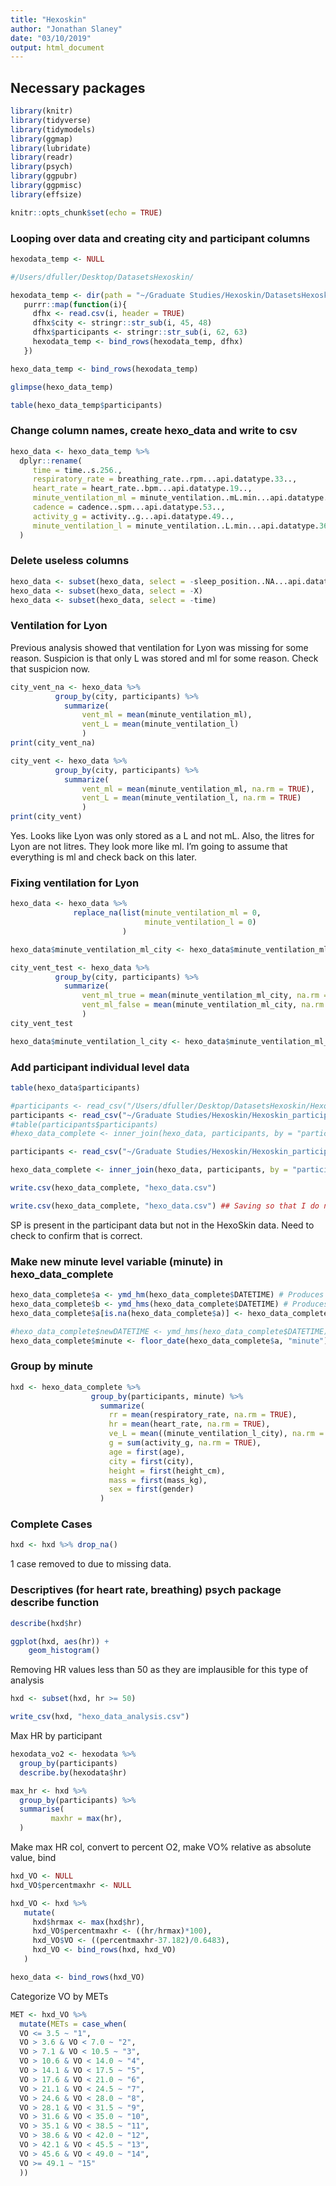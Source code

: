 ```yaml
---
title: "Hexoskin"
author: "Jonathan Slaney"
date: "03/10/2019"
output: html_document
---
```


## Necessary packages

```r
library(knitr)
library(tidyverse)
library(tidymodels)
library(ggmap)
library(lubridate)
library(readr)
library(psych)
library(ggpubr)
library(ggpmisc)
library(effsize)
```

```r
knitr::opts_chunk$set(echo = TRUE)
```

### Looping over data and creating city and participant columns

```r
hexodata_temp <- NULL

#/Users/dfuller/Desktop/DatasetsHexoskin/

hexodata_temp <- dir(path = "~/Graduate Studies/Hexoskin/DatasetsHexoskin", full.names = TRUE, pattern = "*.csv", recursive = TRUE) %>%
   purrr::map(function(i){
     dfhx <- read.csv(i, header = TRUE)
     dfhx$city <- stringr::str_sub(i, 45, 48)
     dfhx$participants <- stringr::str_sub(i, 62, 63)
     hexodata_temp <- bind_rows(hexodata_temp, dfhx)
   })

hexo_data_temp <- bind_rows(hexodata_temp)

glimpse(hexo_data_temp)

table(hexo_data_temp$participants)
```

### Change column names, create hexo_data and write to csv

```r
hexo_data <- hexo_data_temp %>%
  dplyr::rename(
     time = time..s.256., 
     respiratory_rate = breathing_rate..rpm...api.datatype.33.., 
     heart_rate = heart_rate..bpm...api.datatype.19.., 
     minute_ventilation_ml = minute_ventilation..mL.min...api.datatype.36.., 
     cadence = cadence..spm...api.datatype.53.., 
     activity_g = activity..g...api.datatype.49..,
     minute_ventilation_l = minute_ventilation..L.min...api.datatype.36..
  )
```

### Delete useless columns

```r
hexo_data <- subset(hexo_data, select = -sleep_position..NA...api.datatype.270..)
hexo_data <- subset(hexo_data, select = -X)
hexo_data <- subset(hexo_data, select = -time)
```

### Ventilation for Lyon

Previous analysis showed that ventilation for Lyon was missing for some reason. Suspicion is that only L was stored and ml for some reason. Check that suspicion now. 

```r
city_vent_na <- hexo_data %>%
          group_by(city, participants) %>%
            summarize(
                vent_ml = mean(minute_ventilation_ml),
                vent_L = mean(minute_ventilation_l)
                )
print(city_vent_na)

city_vent <- hexo_data %>%
          group_by(city, participants) %>%
            summarize(
                vent_ml = mean(minute_ventilation_ml, na.rm = TRUE),
                vent_L = mean(minute_ventilation_l, na.rm = TRUE)
                )
print(city_vent)
```

Yes. Looks like Lyon was only stored as a L and not mL. Also, the litres for Lyon are not litres. They look more like ml. I'm going to assume that everything is ml and check back on this later. 

### Fixing ventilation for Lyon 
```r
hexo_data <- hexo_data %>% 
              replace_na(list(minute_ventilation_ml = 0, 
                              minute_ventilation_l = 0)
                         )

hexo_data$minute_ventilation_ml_city <- hexo_data$minute_ventilation_ml + hexo_data$minute_ventilation_l

city_vent_test <- hexo_data %>%
          group_by(city, participants) %>%
            summarize(
                vent_ml_true = mean(minute_ventilation_ml_city, na.rm = TRUE),
                vent_ml_false = mean(minute_ventilation_ml_city, na.rm = FALSE)
                )
city_vent_test

hexo_data$minute_ventilation_l_city <- hexo_data$minute_ventilation_ml_city/1000
```

### Add participant individual level data

```r
table(hexo_data$participants)

#participants <- read_csv("/Users/dfuller/Desktop/DatasetsHexoskin/Hexoskin_participants.csv")
participants <- read_csv("~/Graduate Studies/Hexoskin/Hexoskin_participants.csv")
#table(participants$participants)
#hexo_data_complete <- inner_join(hexo_data, participants, by = "participants")

participants <- read_csv("~/Graduate Studies/Hexoskin/Hexoskin_participants.csv")

hexo_data_complete <- inner_join(hexo_data, participants, by = "participants")

write.csv(hexo_data_complete, "hexo_data.csv")

write.csv(hexo_data_complete, "hexo_data.csv") ## Saving so that I do not break my computer when working on this data! 
```

SP is present in the participant data but not in the HexoSkin data. Need to check to confirm that is correct. 

### Make new minute level variable (minute) in hexo_data_complete

```r
hexo_data_complete$a <- ymd_hm(hexo_data_complete$DATETIME) # Produces NA when format is not "%m/%d/%Y"
hexo_data_complete$b <- ymd_hms(hexo_data_complete$DATETIME) # Produces NA when format is not "%d.%m.%Y"
hexo_data_complete$a[is.na(hexo_data_complete$a)] <- hexo_data_complete$b[!is.na(hexo_data_complete$b)] # Combine both while keeping their ranks

#hexo_data_complete$newDATETIME <- ymd_hms(hexo_data_complete$DATETIME)
hexo_data_complete$minute <- floor_date(hexo_data_complete$a, "minute")
```

### Group by minute

```r
hxd <- hexo_data_complete %>%
                  group_by(participants, minute) %>% 
                    summarize(
                      rr = mean(respiratory_rate, na.rm = TRUE),
                      hr = mean(heart_rate, na.rm = TRUE),
                      ve_L = mean((minute_ventilation_l_city), na.rm = TRUE), 
                      g = sum(activity_g, na.rm = TRUE),
                      age = first(age),
                      city = first(city), 
                      height = first(height_cm), 
                      mass = first(mass_kg), 
                      sex = first(gender)
                    )
```

### Complete Cases

```r
hxd <- hxd %>% drop_na()
```

1 case removed to due to missing data. 

### Descriptives (for heart rate, breathing) psych package describe function

```r
describe(hxd$hr)

ggplot(hxd, aes(hr)) + 
    geom_histogram()
```

Removing HR values less than 50 as they are implausible for this type of analysis
```r
hxd <- subset(hxd, hr >= 50)

write_csv(hxd, "hexo_data_analysis.csv")
```

Max HR by participant

```r
hexodata_vo2 <- hexodata %>%
  group_by(participants)
  describe.by(hexodata$hr)
```


```r
max_hr <- hxd %>%
  group_by(participants) %>%
  summarise(
         maxhr = max(hr),
  )
```

Make max HR col, convert to percent O2, make VO% relative as absolute value, bind

```r
hxd_VO <- NULL
hxd_VO$percentmaxhr <- NULL

hxd_VO <- hxd %>%
   mutate(
     hxd$hrmax <- max(hxd$hr),
     hxd_VO$percentmaxhr <- ((hr/hrmax)*100),
     hxd_VO$VO <- ((percentmaxhr-37.182)/0.6483),
     hxd_VO <- bind_rows(hxd, hxd_VO)
   )

hexo_data <- bind_rows(hxd_VO)
```

Categorize VO by METs

```r

MET <- hxd_VO %>%
  mutate(METs = case_when(
  VO <= 3.5 ~ "1", 
  VO > 3.6 & VO < 7.0 ~ "2",
  VO > 7.1 & VO < 10.5 ~ "3",
  VO > 10.6 & VO < 14.0 ~ "4",
  VO > 14.1 & VO < 17.5 ~ "5",
  VO > 17.6 & VO < 21.0 ~ "6",
  VO > 21.1 & VO < 24.5 ~ "7", 
  VO > 24.6 & VO < 28.0 ~ "8", 
  VO > 28.1 & VO < 31.5 ~ "9", 
  VO > 31.6 & VO < 35.0 ~ "10", 
  VO > 35.1 & VO < 38.5 ~ "11", 
  VO > 38.6 & VO < 42.0 ~ "12", 
  VO > 42.1 & VO < 45.5 ~ "13", 
  VO > 45.6 & VO < 49.0 ~ "14", 
  VO >= 49.1 ~ "15"
  ))

```





